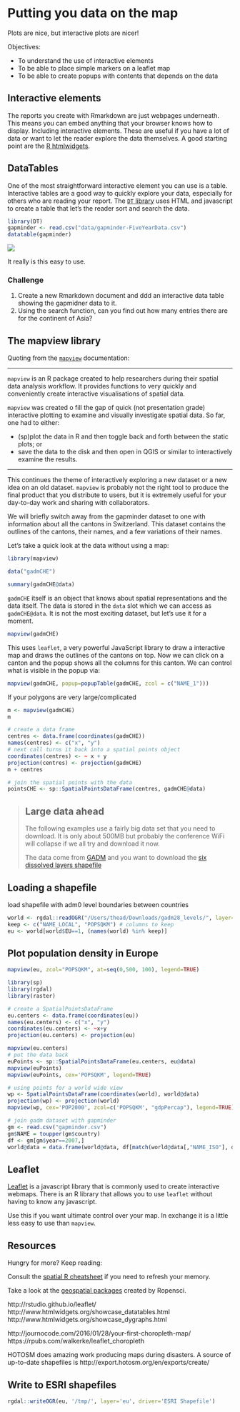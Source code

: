 # Putting you data on the map

Plots are nice, but interactive plots are nicer!

Objectives:

* To understand the use of interactive elements
* To be able to place simple markers on a leaflet map
* To be able to create popups with contents that depends on the data


## Interactive elements

The reports you create with Rmarkdown are just webpages underneath. This means
you can embed anything that your browser knows how to display. Including
interactive elements. These are useful if you have a lot of data or want to
let the reader explore the data themselves. A good starting point are the
[R htmlwidgets](http://www.htmlwidgets.org/index.html).


## DataTables

One of the most straightforward interactive element you can use is a table.
Interactive tables are a good way to quickly explore your data, especially for
others who are reading your report. The [`DT` library](https://rstudio.github.io/DT/)
uses HTML and javascript to create a table that let's the reader sort and search
the data.

```r
library(DT)
gapminder <- read.csv("data/gapminder-FiveYearData.csv")
datatable(gapminder)
```
![](../imgs/data-table.gif)

It really is this easy to use.

### Challenge

1. Create a new Rmarkdown document and ddd an interactive data table showing
   the gapmidner data to it.
2. Using the search function, can you find out how many entries there are for
   the continent of Asia?


## The mapview library

Quoting from the
[`mapview`](http://environmentalinformatics-marburg.github.io/mapview/introduction.html)
documentation:

---

`mapview` is an R package created to help researchers during their spatial
data analysis workflow. It provides functions to very quickly and conveniently
create interactive visualisations of spatial data.

`mapview` was created o fill the gap of quick (not presentation grade)
interactive plotting to examine and visually investigate spatial data.
So far, one had to either:

* (sp)plot the data in R and then toggle back and forth between
  the static plots; or
* save the data to the disk and then open in QGIS or similar to
  interactively examine the results.

---

This continues the theme of interactively exploring a new dataset or a new idea
on an old dataset. `mapview` is probably not the right tool to produce the
final product that you distribute to users, but it is extremely useful for
your day-to-day work and sharing with collaborators.

We will briefly switch away from the gapminder dataset to
one with information about all the cantons in Switzerland. This dataset contains
the outlines of the cantons, their names, and a few variations of their names.

Let's take a quick look at the data without using a map:

```r
library(mapview)

data("gadmCHE")

summary(gadmCHE@data)
```

`gadmCHE` itself is an object that knows about spatial representations and
the data itself. The data is stored in the `data` slot which we can access as
`gadmCHE@data`. It is not the most exciting dataset, but let's use it for a
moment.

```r
mapview(gadmCHE)
```

This uses `leaflet`, a very powerful JavaScript library to draw a interactive
map and draws the outlines of the cantons on top. Now we can click on a canton
and the popup shows all the columns for this canton. We can control what is
visible in the popup via:

```r
mapview(gadmCHE, popup=popupTable(gadmCHE, zcol = c("NAME_1")))
```

If your polygons are very large/complicated 

```r

m <- mapview(gadmCHE)
m

# create a data frame
centres <- data.frame(coordinates(gadmCHE))
names(centres) <- c("x", "y")
# next call turns it back into a spatial points object
coordinates(centres) <- ~ x + y
projection(centres) <- projection(gadmCHE)
m + centres

# join the spatial points with the data
pointsCHE <- sp::SpatialPointsDataFrame(centres, gadmCHE@data)
```

> ## Large data ahead
>
> The following examples use a fairly big data set that you
> need to download. It is only about 500MB but probably the
> conference WiFi will collapse if we all try and download it now.
>
> The data come from [GADM](http://gadm.org/version2) and you want to
> download the [six dissolved layers
> shapefile](http://biogeo.ucdavis.edu/data/gadm2.8/gadm28_levels.shp.zip)


## Loading a shapefile

load shapefile with adm0 level boundaries between countries

```r
world <- rgdal::readOGR("/Users/thead/Downloads/gadm28_levels/", layer="gadm28_adm0")
keep <- c("NAME_LOCAL", "POPSQKM") # columns to keep
eu <- world[world$EU==1, (names(world) %in% keep)]
```

## Plot population density in Europe

```r
mapview(eu, zcol="POPSQKM", at=seq(0,500, 100), legend=TRUE)
```

```r
library(sp)
library(rgdal)
library(raster)

# create a SpatialPointsDataFrame
eu.centers <- data.frame(coordinates(eu))
names(eu.centers) <- c("x", "y")
coordinates(eu.centers) <- ~x+y
projection(eu.centers) <- projection(eu)

mapview(eu.centers)
# put the data back
euPoints <- sp::SpatialPointsDataFrame(eu.centers, eu@data)
mapview(euPoints)
mapview(euPoints, cex='POPSQKM', legend=TRUE)
```

```r
# using points for a world wide view
wp <- SpatialPointsDataFrame(coordinates(world), world@data)
projection(wp) <- projection(world)
mapview(wp, cex='POP2000', zcol=c('POPSQKM', "gdpPercap"), legend=TRUE)
```

```r
# join gadm dataset with gapminder
gm <- read.csv("gapminder.csv")
gm$NAME = toupper(gm$country)
df <- gm[gm$year==2007,]
world@data = data.frame(world@data, df[match(world@data[,"NAME_ISO"], df[,"NAME"]),])
```

## Leaflet

[Leaflet](http://leafletjs.com/) is a javascript library that is commonly
used to create interactive webmaps. There is an R library that allows you to
use `leaflet` without having to know any javascript.

Use this if you want ultimate control over your map. In exchange it is a
little less easy to use than `mapview`.


## Resources

Hungry for more? Keep reading:

Consult the [spatial R cheatsheet
](http://www.maths.lancs.ac.uk/~rowlings/Teaching/UseR2012/cheatsheet.html) if
you need to refresh your memory.

Take a look at the [geospatial packages](https://ropensci.org/packages/) created
by Ropensci.

http://rstudio.github.io/leaflet/  
http://www.htmlwidgets.org/showcase_datatables.html  
http://www.htmlwidgets.org/showcase_dygraphs.html

http://journocode.com/2016/01/28/your-first-choropleth-map/  
https://rpubs.com/walkerke/leaflet_choropleth

HOTOSM does amazing work producing maps during disasters. A source
of up-to-date shapefiles is http://export.hotosm.org/en/exports/create/


## Write to ESRI shapefiles

```r
rgdal::writeOGR(eu, '/tmp/', layer='eu', driver='ESRI Shapefile')
```
